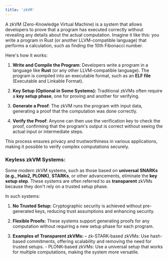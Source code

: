 ```yaml
---
title: 'zkVM'
---
```


A zkVM (Zero-Knowledge Virtual Machine) is a system that allows developers to prove that a program has executed correctly without revealing any details about the actual computation. Imagine it like this: you write a program in Rust (or another LLVM-compatible language) that performs a calculation, such as finding the 10th Fibonacci number.

Here's how it works:

1. **Write and Compile the Program**: Developers write a program in a language like **Rust** (or any other LLVM-compatible language). The program is compiled into an executable format, such as an **ELF file** (Executable and Linkable Format).

2. **Key Setup (Optional in Some Systems):**  Traditional zkVMs often require a **key setup phase**, one for proving and another for verifying.

3. **Generate a Proof**: The zkVM runs the program with input data, generating a proof that the computation was done correctly.

4. **Verify the Proof**: Anyone can then use the verification key to check the proof, confirming that the program's output is correct without seeing the actual input or intermediate steps.

This process ensures privacy and trustworthiness in various applications, making it possible to verify complex computations securely.

### **Keyless zkVM Systems:**

Some modern zkVM systems, such as those based on **universal SNARKs (e.g., Halo2, PLONK)**, **STARKs**, or other advancements, eliminate the **key setup step**. These systems are often referred to as **transparent** zkVMs because they don't rely on a trusted setup phase.

In such systems:

1. &#x20;**No Trusted Setup:** Cryptographic security is achieved without pre-generated keys, reducing trust assumptions and enhancing security.

2. **Flexible Proofs:** These systems support generating proofs for any computation without requiring a new setup phase for each program.

3. **Examples of Transparent zkVMs:**
   **-**  zk-STARK-based zkVMs: Use hash-based commitments, offering scalability and removing the need for trusted setups.
   \- PLONK-based zkVMs: Use a universal setup that works for multiple computations, making the system more versatile.